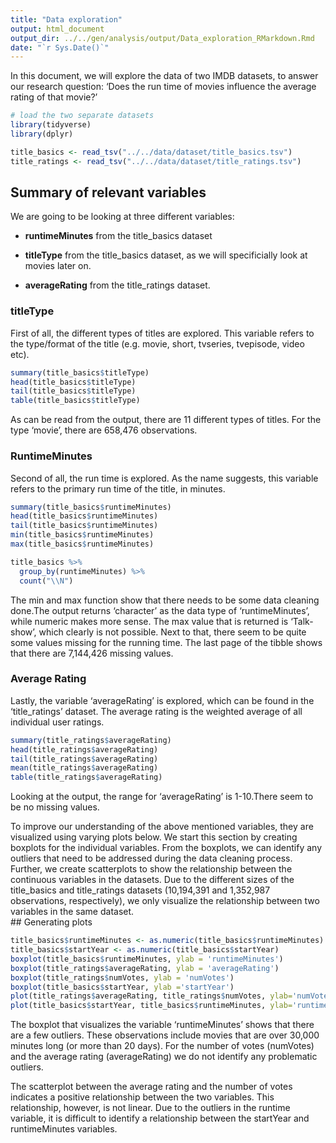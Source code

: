 ```yaml
---
title: "Data exploration"
output: html_document
output_dir: ../../gen/analysis/output/Data_exploration_RMarkdown.Rmd
date: "`r Sys.Date()`"
---
```

In this document, we will explore the data of two IMDB datasets, to answer our research question: 'Does the run time of movies influence the average rating of that movie?'

```r
# load the two separate datasets
library(tidyverse)
library(dplyr)

title_basics <- read_tsv("../../data/dataset/title_basics.tsv")
title_ratings <- read_tsv("../../data/dataset/title_ratings.tsv")

```

## Summary of relevant variables
We are going to be looking at three different variables:

- **runtimeMinutes** from the title_basics dataset

- **titleType** from the title_basics dataset, as we will specificially look at movies later on. 

- **averageRating** from the title_ratings dataset. 


### titleType

First of all, the different types of titles are explored. This variable refers to the type/format of the title (e.g. movie, short, tvseries, tvepisode, video etc). 

```r

summary(title_basics$titleType)
head(title_basics$titleType)
tail(title_basics$titleType)
table(title_basics$titleType)

```
As can be read from the output, there are 11 different types of titles. For the type 'movie', there are 658,476 observations.

### RuntimeMinutes 

Second of all, the run time is explored. As the name suggests, this variable refers to the primary run time of the title, in minutes.

```r

summary(title_basics$runtimeMinutes)
head(title_basics$runtimeMinutes)
tail(title_basics$runtimeMinutes)
min(title_basics$runtimeMinutes)
max(title_basics$runtimeMinutes)

title_basics %>%
  group_by(runtimeMinutes) %>%
  count("\\N")

```
The min and max function show that there needs to be some data cleaning done.The output returns 'character' as the data type of 'runtimeMinutes', while numeric makes more sense. The max value that is returned is 'Talk-show', which clearly is not possible. Next to that, there seem to be quite some values missing for the running time. The last page of the tibble shows that there are 7,144,426 missing values. 

### Average Rating 

Lastly, the variable 'averageRating' is explored, which can be found in the 'title_ratings' dataset. The average rating is the weighted average of all individual user ratings. 

```r

summary(title_ratings$averageRating)
head(title_ratings$averageRating)
tail(title_ratings$averageRating)
mean(title_ratings$averageRating)
table(title_ratings$averageRating)
```
Looking at the output, the range for 'averageRating' is 1-10.There seem to be no missing values. 


To improve our understanding of the above mentioned variables, they are visualized using varying plots below. We start this section by creating boxplots for the individual variables. From the boxplots, we can identify any outliers that need to be addressed during the data cleaning process. 
Further, we create scatterplots to show the relationship between the continuous variables in the datasets. Due to the different sizes of the title_basics and title_ratings datasets (10,194,391 and 1,352,987 observations, respectively), we only visualize the relationship between two variables in the same dataset.  
## Generating plots
```r
title_basics$runtimeMinutes <- as.numeric(title_basics$runtimeMinutes)
title_basics$startYear <- as.numeric(title_basics$startYear)
boxplot(title_basics$runtimeMinutes, ylab = 'runtimeMinutes')
boxplot(title_ratings$averageRating, ylab = 'averageRating')
boxplot(title_ratings$numVotes, ylab = 'numVotes')
boxplot(title_basics$startYear, ylab ='startYear')
plot(title_ratings$averageRating, title_ratings$numVotes, ylab='numVotes' , xlab='averageRating')
plot(title_basics$startYear, title_basics$runtimeMinutes, ylab='runtimeMinutes' , xlab='startYear')

```
The boxplot that visualizes the variable 'runtimeMinutes' shows that there are a few outliers. These observations include movies that are over 30,000 minutes long (or more than 20 days). For the number of votes (numVotes) and the average rating (averageRating) we do not identify any problematic outliers. 

The scatterplot between the average rating and the number of votes indicates a positive relationship between the two variables. This relationship, however, is not linear. Due to the outliers in the runtime variable, it is difficult to identify a relationship between the startYear and runtimeMinutes variables.

